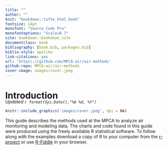 ```yaml
--- 
title: ""
author: ""
knit: "bookdown::tufte_html_book"
fontsize: 14pt
monofont: "Source Code Pro"
monofontoptions: "Scale=0.7"
site: bookdown::bookdown_site
documentclass: book
bibliography: [book.bib, packages.bib]
biblio-style: apalike
link-citations: yes
url: 'https\://github.com/MPCA-air/air-methods'
github-repo: MPCA-air/air-methods  
cover-image: images/cover.jpeg 
---
```



# Introduction {-}
<div style= "margin-top: -25px;">
_Updated `r format(Sys.Date(),"%b %d, %Y")`_
</div>  
```r
knitr::include_graphics('images/cover.jpeg', dpi = NA)
```


This guide describes the methods used at the MPCA to analyze air monitoring and modeling data. The charts and code found in this guide were produced using the freely available R statistical software. To follow along with the examples download a copy of R to your computer from the [r-project](https://cran.r-project.org/) or use [R-Fiddle](http://www.r-fiddle.org/#/) in your browser. 

